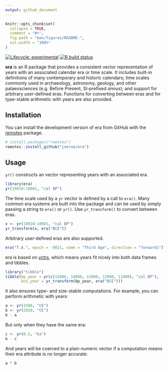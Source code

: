```yaml
---
output: github_document
---
```


<!-- README.md is generated from README.Rmd. Please edit that file -->

```r
knitr::opts_chunk$set(
  collapse = TRUE,
  comment = "#>",
  fig.path = "man/figures/README-",
  out.width = "100%"
)
```

<!-- badges: start -->
[![Lifecycle: experimental](https://img.shields.io/badge/lifecycle-experimental-orange.svg)](https://www.tidyverse.org/lifecycle/#experimental)
[![R build status](https://github.com/joeroe/era/workflows/R-CMD-check/badge.svg)](https://github.com/joeroe/era/actions)
<!-- badges: end -->

**era** is an R package that provides a consistent vector representation of years with an associated calendar era or time scale.
It includes built-in definitions of many contemporary and historic calendars;
time scales commonly used in archaeology, astronomy, geology, and other palaeosciences (e.g. Before Present, SI-prefixed *annus*);
and support for arbitrary user-defined eras. 
Functions for converting between eras and for type-stable arithmetic with years are also provided.

## Installation

You can install the development version of era from GitHub with the [remotes](https://remotes.r-lib.org/) package.

```r
# install.packages("remotes")
remotes::install_github("joeroe/era")
```

## Usage

`yr()` constructs an vector representing years with an associated era.

```r
library(era)
yr(10010:10001, "cal BP")
```

The time scale used by a `yr` vector is defined by a call to `era()`.
Many common era systems are built into the package and can be used by simply passing a string to `era()` or `yr()`.
Use `yr_transform()` to convert between eras.

```r
x <- yr(10010:10001, "cal BP")
yr_transform(x, era("BCE"))
```

Arbitrary user-defined eras are also supported.

```r
era("T.A.", epoch = -9021, name = "Third Age", direction = "forwards")
```

era is based on [vctrs](https://vctrs.r-lib.org/), which means years fit nicely into both data frames and tibbles.

```r
library("tibble")
tibble(bp_year = yr(c(15000, 14000, 13000, 12000, 11000), "cal BP"),
       bce_year = yr_transform(bp_year, era("BCE")))
```

It also ensures type- and size-stable computations.
For example, you can perform arithmetic with years:

```r
a <- yr(1500, "CE")
b <- yr(2020, "CE")
b - a
```

But only when they have the same era:

```r
c <- yr(0.5, "ka")
b - c
```

And years will be coerced to a plain numeric vector if a computation means their era attribute is no longer accurate:

```r
a * b
```
